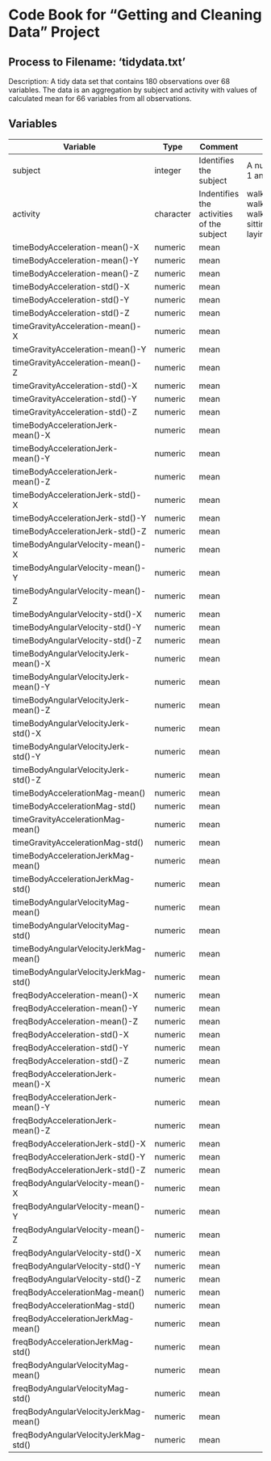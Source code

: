 # Code Book for "Getting and Cleaning Data" Project

## Process to Filename: 'tidydata.txt'
Description: A tidy data set that contains 180 observations over 68 variables. The data is an aggregation by subject
and activity with values of calculated mean for 66 variables from all observations.

## Variables
Variable | Type | Comment | Value
--- | --- | --- | ---
subject | integer | Identifies the subject | A number between 1 and 30.
activity | character | Indentifies the activities of the subject | walking, walking_upstairs, walking_downstairs, sitting, standing, laying
timeBodyAcceleration-mean()-X	|	numeric	|	mean	|
timeBodyAcceleration-mean()-Y	|	numeric	|	mean	|
timeBodyAcceleration-mean()-Z	|	numeric	|	mean	|
timeBodyAcceleration-std()-X	|	numeric	|	mean	|
timeBodyAcceleration-std()-Y	|	numeric	|	mean	|
timeBodyAcceleration-std()-Z	|	numeric	|	mean	|
timeGravityAcceleration-mean()-X	|	numeric	|	mean	|
timeGravityAcceleration-mean()-Y	|	numeric	|	mean	|
timeGravityAcceleration-mean()-Z	|	numeric	|	mean	|
timeGravityAcceleration-std()-X	|	numeric	|	mean	|
timeGravityAcceleration-std()-Y	|	numeric	|	mean	|
timeGravityAcceleration-std()-Z	|	numeric	|	mean	|
timeBodyAccelerationJerk-mean()-X	|	numeric	|	mean	|
timeBodyAccelerationJerk-mean()-Y	|	numeric	|	mean	|
timeBodyAccelerationJerk-mean()-Z	|	numeric	|	mean	|
timeBodyAccelerationJerk-std()-X	|	numeric	|	mean	|
timeBodyAccelerationJerk-std()-Y	|	numeric	|	mean	|
timeBodyAccelerationJerk-std()-Z	|	numeric	|	mean	|
timeBodyAngularVelocity-mean()-X	|	numeric	|	mean	|
timeBodyAngularVelocity-mean()-Y	|	numeric	|	mean	|
timeBodyAngularVelocity-mean()-Z	|	numeric	|	mean	|
timeBodyAngularVelocity-std()-X	|	numeric	|	mean	|
timeBodyAngularVelocity-std()-Y	|	numeric	|	mean	|
timeBodyAngularVelocity-std()-Z	|	numeric	|	mean	|
timeBodyAngularVelocityJerk-mean()-X	|	numeric	|	mean	|
timeBodyAngularVelocityJerk-mean()-Y	|	numeric	|	mean	|
timeBodyAngularVelocityJerk-mean()-Z	|	numeric	|	mean	|
timeBodyAngularVelocityJerk-std()-X	|	numeric	|	mean	|
timeBodyAngularVelocityJerk-std()-Y	|	numeric	|	mean	|
timeBodyAngularVelocityJerk-std()-Z	|	numeric	|	mean	|
timeBodyAccelerationMag-mean()	|	numeric	|	mean	|
timeBodyAccelerationMag-std()	|	numeric	|	mean	|
timeGravityAccelerationMag-mean()	|	numeric	|	mean	|
timeGravityAccelerationMag-std()	|	numeric	|	mean	|
timeBodyAccelerationJerkMag-mean()	|	numeric	|	mean	|
timeBodyAccelerationJerkMag-std()	|	numeric	|	mean	|
timeBodyAngularVelocityMag-mean()	|	numeric	|	mean	|
timeBodyAngularVelocityMag-std()	|	numeric	|	mean	|
timeBodyAngularVelocityJerkMag-mean()	|	numeric	|	mean	|
timeBodyAngularVelocityJerkMag-std()	|	numeric	|	mean	|
freqBodyAcceleration-mean()-X	|	numeric	|	mean	|
freqBodyAcceleration-mean()-Y	|	numeric	|	mean	|
freqBodyAcceleration-mean()-Z	|	numeric	|	mean	|
freqBodyAcceleration-std()-X	|	numeric	|	mean	|
freqBodyAcceleration-std()-Y	|	numeric	|	mean	|
freqBodyAcceleration-std()-Z	|	numeric	|	mean	|
freqBodyAccelerationJerk-mean()-X	|	numeric	|	mean	|
freqBodyAccelerationJerk-mean()-Y	|	numeric	|	mean	|
freqBodyAccelerationJerk-mean()-Z	|	numeric	|	mean	|
freqBodyAccelerationJerk-std()-X	|	numeric	|	mean	|
freqBodyAccelerationJerk-std()-Y	|	numeric	|	mean	|
freqBodyAccelerationJerk-std()-Z	|	numeric	|	mean	|
freqBodyAngularVelocity-mean()-X	|	numeric	|	mean	|
freqBodyAngularVelocity-mean()-Y	|	numeric	|	mean	|
freqBodyAngularVelocity-mean()-Z	|	numeric	|	mean	|
freqBodyAngularVelocity-std()-X	|	numeric	|	mean	|
freqBodyAngularVelocity-std()-Y	|	numeric	|	mean	|
freqBodyAngularVelocity-std()-Z	|	numeric	|	mean	|
freqBodyAccelerationMag-mean()	|	numeric	|	mean	|
freqBodyAccelerationMag-std()	|	numeric	|	mean	|
freqBodyAccelerationJerkMag-mean()	|	numeric	|	mean	|
freqBodyAccelerationJerkMag-std()	|	numeric	|	mean	|
freqBodyAngularVelocityMag-mean()	|	numeric	|	mean	|
freqBodyAngularVelocityMag-std()	|	numeric	|	mean	|
freqBodyAngularVelocityJerkMag-mean()	|	numeric	|	mean	|
freqBodyAngularVelocityJerkMag-std()	|	numeric	|	mean	|


